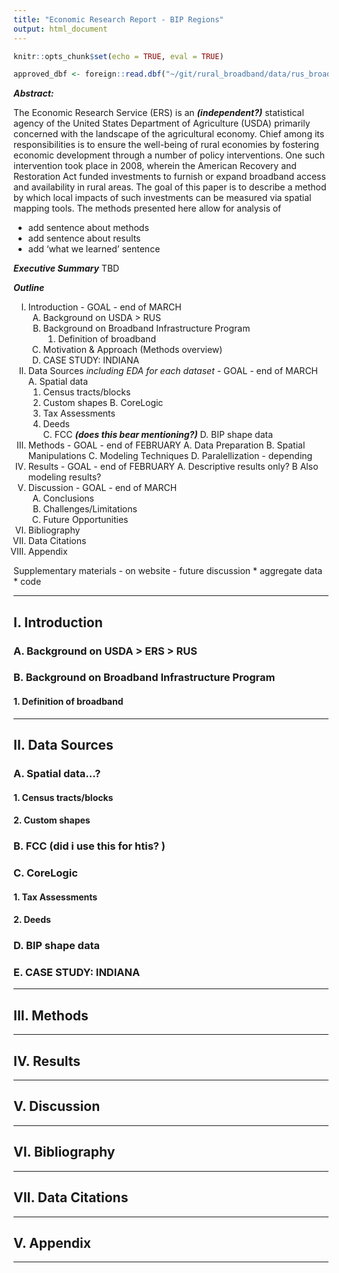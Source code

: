 ```yaml
---
title: "Economic Research Report - BIP Regions"
output: html_document
---
```


```r
knitr::opts_chunk$set(echo = TRUE, eval = TRUE)
```

```r
approved_dbf <- foreign::read.dbf("~/git/rural_broadband/data/rus_broadband_servicearea/RD_BB_ApprovedSA.dbf")
```


***Abstract:*** 

The Economic Research Service (ERS) is an ***(independent?)*** statistical agency of the United States Department of Agriculture (USDA) primarily concerned with the landscape of the agricultural economy. Chief among its responsibilities is to ensure the well-being of rural economies by fostering economic development through a number of policy interventions. One such intervention took place in 2008, wherein the American Recovery and Restoration Act funded investments to furnish or expand broadband access and availability in rural areas. The goal of this paper is to describe a method by which local impacts of such investments can be measured via spatial mapping tools. The methods presented here allow for analysis of 

* add sentence about methods
* add sentence about results
* add 'what we learned' sentence

***Executive Summary*** TBD

***Outline***

I.  Introduction  - GOAL - end of MARCH 
    A.  Background on USDA > RUS
    B.  Background on Broadband Infrastructure Program
        1. Definition of broadband
    C.  Motivation & Approach (Methods overview)
    D.  CASE STUDY: INDIANA
II.  Data Sources *including EDA for each dataset*  - GOAL - end of MARCH 
    A.  Spatial data
        1.  Census tracts/blocks
        2.  Custom shapes
    B.  CoreLogic
        1.  Tax Assessments
        2.  Deeds  
    C.  FCC ***(does this bear mentioning?)***
    D.  BIP shape data
III.  Methods - GOAL - end of FEBRUARY
    A.  Data Preparation
    B.  Spatial Manipulations
    C.  Modeling Techniques
    D.  Paralellization - depending
IV.  Results - GOAL - end of FEBRUARY
    A.  Descriptive results only? 
    B   Also modeling results? 
V.  Discussion - GOAL - end of MARCH 
    A.  Conclusions 
    B.  Challenges/Limitations
    C.  Future Opportunities
VI.  Bibliography
VII.  Data Citations
VIII.  Appendix


Supplementary materials - on website - future discussion
* aggregate data
* code 

***
## I. Introduction
### A. Background on USDA > ERS > RUS
### B. Background on Broadband Infrastructure Program
#### 1. Definition of broadband
***
## II. Data Sources
### A. Spatial data...? 
#### 1.  Census tracts/blocks
#### 2.  Custom shapes
### B. FCC (did i use this for htis? )
### C.  CoreLogic
#### 1.  Tax Assessments
#### 2.  Deeds  
### D.  BIP shape data
### E.  CASE STUDY: INDIANA
***
## III. Methods
***
## IV. Results
***
## V. Discussion
***
## VI. Bibliography
***
## VII. Data Citations
***
## V. Appendix
***

